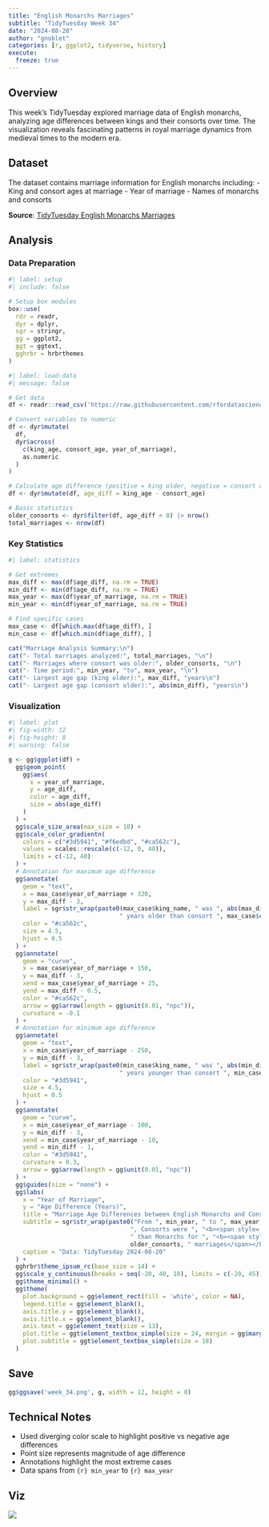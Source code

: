 ```yaml
---
title: "English Monarchs Marriages"
subtitle: "TidyTuesday Week 34"
date: "2024-08-20"
author: "gnoblet"
categories: [r, ggplot2, tidyverse, history]
execute:
  freeze: true  
---
```


## Overview

This week's TidyTuesday explored marriage data of English monarchs, analyzing age differences between kings and their consorts over time. The visualization reveals fascinating patterns in royal marriage dynamics from medieval times to the modern era.

## Dataset

The dataset contains marriage information for English monarchs including:
- King and consort ages at marriage
- Year of marriage
- Names of monarchs and consorts

**Source**: [TidyTuesday English Monarchs Marriages](https://github.com/rfordatascience/tidytuesday/tree/master/data/2024/2024-08-20)

## Analysis

### Data Preparation

```r
#| label: setup
#| include: false

# Setup box modules
box::use(
  rdr = readr,
  dyr = dplyr,
  sgr = stringr,
  gg = ggplot2,
  ggt = ggtext,
  gghrbr = hrbrthemes
)
```

```r
#| label: load-data
#| message: false

# Get data
df <- readr::read_csv('https://raw.githubusercontent.com/rfordatascience/tidytuesday/master/data/2024/2024-08-20/english_monarchs_marriages_df.csv')

# Convert variables to numeric
df <- dyr$mutate(
  df,
  dyr$across(
    c(king_age, consort_age, year_of_marriage),
    as.numeric
  )
)

# Calculate age difference (positive = king older, negative = consort older)
df <- dyr$mutate(df, age_diff = king_age - consort_age)

# Basic statistics
older_consorts <- dyr$filter(df, age_diff < 0) |> nrow()
total_marriages <- nrow(df)
```

### Key Statistics

```r
#| label: statistics

# Get extremes
max_diff <- max(df$age_diff, na.rm = TRUE)
min_diff <- min(df$age_diff, na.rm = TRUE)
max_year <- max(df$year_of_marriage, na.rm = TRUE)
min_year <- min(df$year_of_marriage, na.rm = TRUE)

# Find specific cases
max_case <- df[which.max(df$age_diff), ]
min_case <- df[which.min(df$age_diff), ]

cat("Marriage Analysis Summary:\n")
cat("- Total marriages analyzed:", total_marriages, "\n")
cat("- Marriages where consort was older:", older_consorts, "\n")
cat("- Time period:", min_year, "to", max_year, "\n")
cat("- Largest age gap (king older):", max_diff, "years\n")
cat("- Largest age gap (consort older):", abs(min_diff), "years\n")
```

### Visualization

```r
#| label: plot
#| fig-width: 12
#| fig-height: 8
#| warning: false

g <- gg$ggplot(df) + 
  gg$geom_point(
    gg$aes(
      x = year_of_marriage,
      y = age_diff,
      color = age_diff, 
      size = abs(age_diff)
    )
  ) +
  gg$scale_size_area(max_size = 10) +
  gg$scale_color_gradientn(
    colors = c("#3d5941", "#f6edbd", "#ca562c"),
    values = scales::rescale(c(-12, 0, 40)),
    limits = c(-12, 40)
  ) +
  # Annotation for maximum age difference
  gg$annotate(
    geom = "text",
    x = max_case$year_of_marriage + 320,
    y = max_diff - 3,
    label = sgr$str_wrap(paste0(max_case$king_name, " was ", abs(max_diff), 
                               " years older than consort ", max_case$consort_name, ". "), 35),
    color = "#ca562c",
    size = 4.5,
    hjust = 0.5
  ) +
  gg$annotate(
    geom = "curve",
    x = max_case$year_of_marriage + 150,
    y = max_diff - 3,
    xend = max_case$year_of_marriage + 25,
    yend = max_diff - 0.5,
    color = "#ca562c",
    arrow = gg$arrow(length = gg$unit(0.01, "npc")), 
    curvature = -0.1
  ) +
  # Annotation for minimum age difference  
  gg$annotate(
    geom = "text",
    x = min_case$year_of_marriage - 250,
    y = min_diff - 3,
    label = sgr$str_wrap(paste0(min_case$king_name, " was ", abs(min_diff), 
                               " years younger than consort ", min_case$consort_name), 30),
    color = "#3d5941",
    size = 4.5,
    hjust = 0.5
  ) +
  gg$annotate(
    geom = "curve",
    x = min_case$year_of_marriage - 100,
    y = min_diff - 3,
    xend = min_case$year_of_marriage - 10,
    yend = min_diff - 1,
    color = "#3d5941",
    curvature = 0.3,
    arrow = gg$arrow(length = gg$unit(0.01, "npc"))
  ) +
  gg$guides(size = "none") +
  gg$labs(
    x = "Year of Marriage",
    y = "Age Difference (Years)",
    title = "Marriage Age Differences between English Monarchs and Consorts",
    subtitle = sgr$str_wrap(paste0("From ", min_year, " to ", max_year, 
                                  ", Consorts were ", "<b><span style='color:#3d5941'>older</span></b>", 
                                  " than Monarchs for ", "<b><span style='color:#3d5941'>", 
                                  older_consorts, " marriages</span></b> only."), 75),
    caption = "Data: TidyTuesday 2024-08-20"
  ) + 
  gghrbr$theme_ipsum_rc(base_size = 14) +
  gg$scale_y_continuous(breaks = seq(-20, 40, 10), limits = c(-20, 45)) +
  gg$theme_minimal() +
  gg$theme(
    plot.background = gg$element_rect(fill = 'white', color = NA), 
    legend.title = gg$element_blank(),
    axis.title.y = gg$element_blank(),
    axis.title.x = gg$element_blank(),
    axis.text = gg$element_text(size = 13),
    plot.title = ggt$element_textbox_simple(size = 24, margin = gg$margin(b = 20, t = 10)),
    plot.subtitle = ggt$element_textbox_simple(size = 18)
  )
```

## Save
```r
gg$ggsave('week_34.png', g, width = 12, height = 8)
```

## Technical Notes

- Used diverging color scale to highlight positive vs negative age differences
- Point size represents magnitude of age difference
- Annotations highlight the most extreme cases
- Data spans from `{r} min_year` to `{r} max_year`

## Viz

![](week_34.png)
